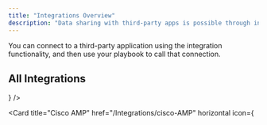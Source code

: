 ```yaml
---
title: "Integrations Overview"
description: "Data sharing with third-party apps is possible through integrations."
---
```


You can connect to a third-party application using the integration functionality, and then use your playbook to call that connection.

## All Integrations

<CardGroup cols={2}>
  <Card
    title="Okta"
    href="/Integrations/Okta"
    horizontal
    icon={<svg version="1.1" id="Layer_1" xmlns="http://www.w3.org/2000/svg" xmlnsXlink="http://www.w3.org/1999/xlink" x="10px" y="10px"
        viewBox="0 0 1200 600" style={{enableBackground: "new 0 0 1200 600"}} xmlSpace="preserve">
        <style type="text/css">
          {`.st0{fill:#007DC1;}`}
        </style>
        <path className="st0" d="M300.6,227.4C245,227.4,200,272.4,200,328s45,100.6,100.6,100.6s100.6-45,100.6-100.6S356.2,227.4,300.6,227.4z
          M300.6,378.4c-27.8,0-50.4-22.6-50.4-50.4s22.6-50.4,50.4-50.4S351,300.2,351,328C351,355.8,328.4,378.4,300.6,378.4z M477.4,361.8
          c0-8,9.6-11.8,15.2-6.2c25.2,25.6,66.8,69.6,67,69.8c0.6,0.6,1.2,1.6,3.6,2.4c1,0.4,2.6,0.4,4.4,0.4H613c8.2,0,10.6-9.4,6.8-14.2
          l-75.2-77l-4-4c-8.6-10.2-7.6-14.2,2.2-24.6l59.6-66.6c3.8-4.8,1.4-14-7-14h-41.2c-1.6,0-2.8,0-4,0.4c-2.4,0.8-3.4,1.6-4,2.4
          c-0.2,0.2-33.2,35.8-53.6,57.6c-5.6,6-15.6,2-15.6-6.2V167.8c0-5.8-4.8-8-8.6-8h-33.6c-5.8,0-8.6,3.8-8.6,7.2v253.2
          c0,5.8,4.8,7.4,8.8,7.4h33.6c5.2,0,8.6-3.8,8.6-7.6v-58.2H477.4z M751.8,419l-3.6-33.6c-0.4-4.6-4.8-7.8-9.4-7
          c-2.6,0.4-5.2,0.6-7.8,0.6c-26.8,0-48.6-21-50.2-47.6v-44c0-5.4,4-9.8,9.4-9.8h45c3.2,0,8-2.8,8-8.6v-31.8c0-6.2-4-9.4-7.6-9.4
          h-45.4c-5.2,0-9.4-3.8-9.6-9v-51c0-3.2-2.4-8-8.6-8h-33.4c-4.2,0-8.2,2.6-8.2,7.8v163.8c1.4,54.4,46,97.8,100.6,97.8
          c4.6,0,9-0.4,13.4-1C749.2,427.6,752.4,423.6,751.8,419z M994.2,376.8c-28.4,0-32.8-10.2-32.8-48.4v-92.2c0-3.2-2.4-8.6-8.8-8.6H919
          c-4.2,0-8.8,3.4-8.8,8.6v4.2c-14.6-8.4-31.6-13.2-49.6-13.2c-55.6,0-100.6,45-100.6,100.6s45,100.6,100.6,100.6
          c25,0,47.8-9.2,65.4-24.2c9.4,14.4,24.6,24,48.4,24.2c4,0,25.6,0.8,25.6-9.4v-35.8C1000,380.2,997.6,376.8,994.2,376.8L994.2,376.8z
          M860.8,378.4c-27.8,0-50.4-22.6-50.4-50.4c0-27.8,22.6-50.4,50.4-50.4c27.8,0,50.4,22.6,50.4,50.4
          C911,355.8,888.4,378.4,860.8,378.4z"/>
      </svg>}
  />

  <Card
    title="Cisco AMP"
    href="/Integrations/cisco-AMP"
    horizontal
    icon={
<?xml version="1.0" encoding="utf-8"?><svg version="1.1" id="Layer_1" xmlns="http://www.w3.org/2000/svg" xmlns:xlink="http://www.w3.org/1999/xlink" x="0px" y="0px" viewBox="0 0 122.88 64.77" style="enable-background:new 0 0 122.88 64.77" xml:space="preserve"><style type="text/css"><![CDATA[
	.st0{fill:#00BCEB;}
]]></style><g><path class="st0" d="M60.58,43.33c-0.16-0.04-2.63-0.68-5.25-0.68c-4.97,0-7.96,2.68-7.96,6.68c0,3.54,2.5,5.3,5.5,6.25 c0.33,0.11,0.82,0.26,1.15,0.37c1.34,0.42,2.4,1.05,2.4,2.13c0,1.21-1.23,1.99-3.91,1.99c-2.36,0-4.61-0.67-5.09-0.79v4.91 c0.27,0.06,2.95,0.58,5.82,0.58c4.12,0,8.84-1.8,8.84-7.16c0-2.6-1.59-5-5.09-6.11l-1.49-0.47c-0.89-0.28-2.47-0.73-2.47-2.03 c0-1.03,1.17-1.75,3.33-1.75c1.86,0,4.13,0.63,4.21,0.65V43.33L60.58,43.33z M106.11,53.71c0,3.11-2.38,5.62-5.57,5.62 c-3.2,0-5.57-2.51-5.57-5.62c0-3.1,2.37-5.62,5.57-5.62C103.73,48.09,106.11,50.61,106.11,53.71L106.11,53.71L106.11,53.71z M100.54,42.66c-6.57,0-11.28,4.95-11.28,11.05c0,6.11,4.71,11.06,11.28,11.06s11.28-4.95,11.28-11.06 C111.82,47.61,107.1,42.66,100.54,42.66L100.54,42.66L100.54,42.66z M40.14,64.39h-5.39V43.03h5.39V64.39L40.14,64.39z M40.14,64.39L40.14,64.39L40.14,64.39L40.14,64.39z"/><path class="st0" d="M27.35,43.42c-0.51-0.15-2.38-0.77-4.91-0.77c-6.56,0-11.37,4.67-11.37,11.05c0,6.88,5.31,11.06,11.37,11.06 c2.41,0,4.24-0.57,4.91-0.76v-5.73c-0.23,0.13-1.99,1.13-4.53,1.13c-3.59,0-5.91-2.53-5.91-5.7c0-3.27,2.42-5.7,5.91-5.7 c2.58,0,4.31,1.03,4.53,1.14V43.42L27.35,43.42z M27.35,43.42L27.35,43.42L27.35,43.42L27.35,43.42z"/><path class="st0" d="M83.59,43.42c-0.51-0.15-2.38-0.77-4.91-0.77c-6.56,0-11.37,4.67-11.37,11.05c0,6.88,5.31,11.06,11.37,11.06 c2.41,0,4.24-0.57,4.91-0.76v-5.73c-0.23,0.13-1.99,1.13-4.53,1.13c-3.59,0-5.9-2.53-5.9-5.7c0-3.27,2.41-5.7,5.9-5.7 c2.58,0,4.31,1.03,4.53,1.14V43.42L83.59,43.42z M83.59,43.42L83.59,43.42L83.59,43.42L83.59,43.42z"/><path class="st0" d="M34.74,2.67c0-1.47-1.2-2.67-2.68-2.67c-1.47,0-2.67,1.19-2.67,2.67v28.35c0,1.48,1.2,2.67,2.67,2.67 c1.47,0,2.68-1.19,2.68-2.67V2.67L34.74,2.67z M20.04,12.73c0-1.47-1.2-2.67-2.67-2.67c-1.47,0-2.67,1.2-2.67,2.67v12.96 c0,1.48,1.2,2.67,2.67,2.67c1.47,0,2.67-1.19,2.67-2.67V12.73L20.04,12.73z M5.35,20.09c0-1.47-1.2-2.66-2.67-2.66 C1.2,17.42,0,18.62,0,20.09v5.61c0,1.48,1.2,2.67,2.67,2.67c1.47,0,2.68-1.19,2.68-2.67L5.35,20.09L5.35,20.09z M5.35,20.09 L5.35,20.09L5.35,20.09L5.35,20.09z"/><path class="st0" d="M29.39,2.67c0-1.47,1.2-2.67,2.68-2.67c1.47,0,2.68,1.19,2.68,2.67v28.35c0,1.48-1.2,2.67-2.68,2.67 c-1.47,0-2.68-1.19-2.68-2.67V2.67L29.39,2.67z M44.08,12.73c0-1.47,1.2-2.67,2.67-2.67s2.68,1.2,2.68,2.67v12.96 c0,1.48-1.2,2.67-2.68,2.67s-2.67-1.19-2.67-2.67V12.73L44.08,12.73z M58.77,20.09c0-1.47,1.2-2.66,2.67-2.66 c1.47,0,2.67,1.19,2.67,2.66v5.61c0,1.48-1.2,2.67-2.67,2.67c-1.47,0-2.67-1.19-2.67-2.67V20.09L58.77,20.09z M58.77,20.09 L58.77,20.09L58.77,20.09L58.77,20.09z"/><path class="st0" d="M88.14,2.67c0-1.47,1.2-2.67,2.68-2.67s2.68,1.19,2.68,2.67v28.35c0,1.48-1.2,2.67-2.68,2.67 s-2.68-1.19-2.68-2.67V2.67L88.14,2.67z M102.84,12.73c0-1.47,1.2-2.67,2.67-2.67c1.47,0,2.68,1.2,2.68,2.67v12.96 c0,1.48-1.2,2.67-2.68,2.67c-1.47,0-2.67-1.19-2.67-2.67V12.73L102.84,12.73z M117.53,20.09c0-1.47,1.2-2.66,2.67-2.66 s2.68,1.19,2.68,2.66v5.61c0,1.48-1.2,2.67-2.68,2.67s-2.67-1.19-2.67-2.67V20.09L117.53,20.09z M117.53,20.09L117.53,20.09 L117.53,20.09L117.53,20.09z"/><path class="st0" d="M93.49,2.67c0-1.47-1.2-2.67-2.68-2.67s-2.68,1.19-2.68,2.67v28.35c0,1.48,1.2,2.67,2.68,2.67 s2.68-1.19,2.68-2.67V2.67L93.49,2.67z M78.8,12.73c0-1.47-1.2-2.67-2.68-2.67s-2.68,1.2-2.68,2.67v12.96 c0,1.48,1.2,2.67,2.68,2.67s2.68-1.19,2.68-2.67V12.73L78.8,12.73z M64.11,20.09c0-1.47-1.2-2.66-2.68-2.66s-2.68,1.19-2.68,2.66 v5.61c0,1.48,1.2,2.67,2.68,2.67c1.47,0,2.68-1.19,2.68-2.67V20.09L64.11,20.09z M64.11,20.09L64.11,20.09L64.11,20.09L64.11,20.09 z"/></g></svg>
}
  />
</CardGroup>

## Create Custom Integrations

Integrations enable interactions with the external world and play a crucial role in performing various actions. These integrations empower the platform to:

Fetch Data

Make HTTP Calls



## FAQ

